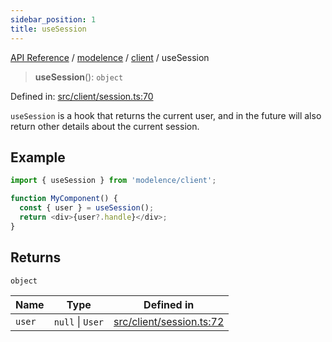 ```yaml
---
sidebar_position: 1
title: useSession
---
```


[API Reference](/api-reference/modelence/client/functions/../../../index) / [modelence](/api-reference/modelence/client/functions/../../index) / [client](/api-reference/modelence/client/functions/../index) / useSession

> **useSession**(): `object`

Defined in: [src/client/session.ts:70](https://github.com/modelence/modelence/blob/6663125b900e7f882bd1059aea6a268e42244b3a/packages/modelence/src/client/session.ts#L70)

`useSession` is a hook that returns the current user, and in the future will also return other details about the current session.

## Example

```ts
import { useSession } from 'modelence/client';

function MyComponent() {
  const { user } = useSession();
  return <div>{user?.handle}</div>;
}
```

## Returns

`object`

| Name | Type | Defined in |
| ------ | ------ | ------ |
| `user` | `null` \| `User` | [src/client/session.ts:72](https://github.com/modelence/modelence/blob/6663125b900e7f882bd1059aea6a268e42244b3a/packages/modelence/src/client/session.ts#L72) |

